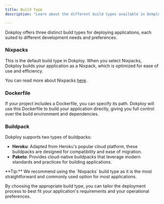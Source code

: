 ```yaml
---
title: Build Type
description: "Learn about the different build types available in Dokploy, including Nixpacks, Dockerfile, and Buildpack options."

---
```




Dokploy offers three distinct build types for deploying applications, each suited to different development needs and preferences.

### Nixpacks

This is the default build type in Dokploy. When you select Nixpacks, Dokploy builds your application as a Nixpack, which is optimized for ease of use and efficiency.

You can read more about Nixpacks [here](https://nixpacks.com/).

### Dockerfile

If your project includes a Dockerfile, you can specify its path. Dokploy will use this Dockerfile to build your application directly, giving you full control over the build environment and dependencies.

### Buildpack

Dokploy supports two types of buildpacks:

- **Heroku**: Adapted from Heroku's popular cloud platform, these buildpacks are designed for compatibility and ease of migration.
- **Paketo**: Provides cloud-native buildpacks that leverage modern standards and practices for building applications.

<Callout>
  **Tip:** We recommend using the `Nixpacks` build type as it is the most
  straightforward and commonly used option for most applications.
</Callout>

By choosing the appropriate build type, you can tailor the deployment process to best fit your application's requirements and your operational preferences.
